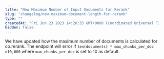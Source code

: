 ```yaml
---
title: "New Maximum Number of Input Documents for Rerank"
slug: "changelog/new-maximum-document-length-for-rerank"
type: ""
createdAt: "Fri Jun 23 2023 14:28:33 GMT+0000 (Coordinated Universal Time)"
hidden: false
---
```

We have updated how the maximum number of documents is calculated for co.rerank. The endpoint will error if `len(documents) * max_chunks_per_doc >10,000` where `max_chunks_per_doc` is set to 10 as default.
